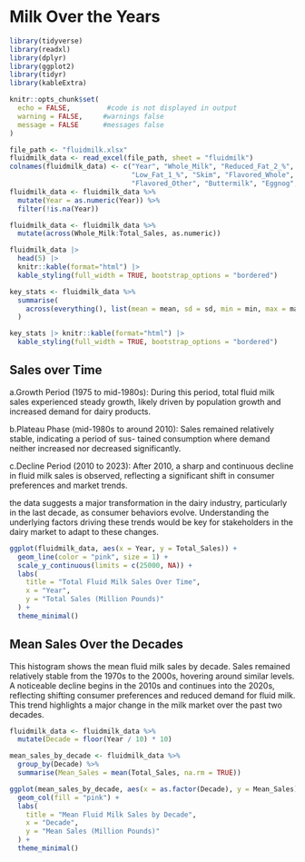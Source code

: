 # Milk Over the Years

```r
library(tidyverse)
library(readxl)
library(dplyr)
library(ggplot2)
library(tidyr)
library(kableExtra)

knitr::opts_chunk$set(
  echo = FALSE,         #code is not displayed in output
  warning = FALSE,     #warnings false
  message = FALSE      #messages false
)
```

```r
file_path <- "fluidmilk.xlsx"
fluidmilk_data <- read_excel(file_path, sheet = "fluidmilk")
colnames(fluidmilk_data) <- c("Year", "Whole_Milk", "Reduced_Fat_2_%", 
                              "Low_Fat_1_%", "Skim", "Flavored_Whole", 
                              "Flavored_Other", "Buttermilk", "Eggnog", "Total_Sales")
fluidmilk_data <- fluidmilk_data %>%
  mutate(Year = as.numeric(Year)) %>%
  filter(!is.na(Year))

fluidmilk_data <- fluidmilk_data %>%
  mutate(across(Whole_Milk:Total_Sales, as.numeric))

fluidmilk_data |>
  head(5) |>
  knitr::kable(format="html") |>
  kable_styling(full_width = TRUE, bootstrap_options = "bordered")

key_stats <- fluidmilk_data %>%
  summarise(
    across(everything(), list(mean = mean, sd = sd, min = min, max = max), na.rm = TRUE)
  ) 

key_stats |> knitr::kable(format="html") |>
  kable_styling(full_width = TRUE, bootstrap_options = "bordered")

```


## Sales over Time
a.Growth Period (1975 to mid-1980s): During this period, total fluid milk sales experienced steady growth, likely driven by population growth and increased demand for dairy products.

b.Plateau Phase (mid-1980s to around 2010): Sales remained relatively stable, indicating a period of sus- tained consumption where demand neither increased nor decreased significantly.

c.Decline Period (2010 to 2023): After 2010, a sharp and continuous decline in fluid milk sales is observed, reflecting a significant shift in consumer preferences and market trends.

the data suggests a major transformation in the dairy industry, particularly in the last decade, as consumer behaviors evolve. Understanding the underlying factors driving these trends would be key for stakeholders in the dairy market to adapt to these changes.


```r
ggplot(fluidmilk_data, aes(x = Year, y = Total_Sales)) +
  geom_line(color = "pink", size = 1) +
  scale_y_continuous(limits = c(25000, NA)) +  
  labs(
    title = "Total Fluid Milk Sales Over Time",
    x = "Year",
    y = "Total Sales (Million Pounds)"
  ) +
  theme_minimal()
```


## Mean Sales Over the Decades
This histogram shows the mean fluid milk sales by decade. Sales remained relatively stable from the 1970s to the 2000s, hovering around similar levels. A noticeable decline begins in the 2010s and continues into the 2020s, reflecting shifting consumer preferences and reduced demand for fluid milk. This trend highlights a major change in the milk market over the past two decades.

```r
fluidmilk_data <- fluidmilk_data %>%
  mutate(Decade = floor(Year / 10) * 10)  

mean_sales_by_decade <- fluidmilk_data %>%
  group_by(Decade) %>%
  summarise(Mean_Sales = mean(Total_Sales, na.rm = TRUE))  

ggplot(mean_sales_by_decade, aes(x = as.factor(Decade), y = Mean_Sales)) +
  geom_col(fill = "pink") +
  labs(
    title = "Mean Fluid Milk Sales by Decade",
    x = "Decade",
    y = "Mean Sales (Million Pounds)"
  ) +
  theme_minimal()

```




